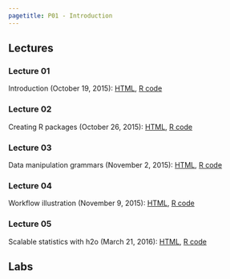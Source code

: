 ```yaml
---
pagetitle: P01 - Introduction
---
```


## Lectures

### Lecture 01

Introduction (October 19, 2015): [HTML](slides/01-introduction.html), [R code](slides/01-introduction.R)

### Lecture 02

Creating R packages (October 26, 2015): [HTML](slides/02-packages.html), [R code](slides/02-packages.R)

### Lecture 03

Data manipulation grammars (November 2, 2015): [HTML](slides/03-data.html), [R code](slides/03-data.R)

### Lecture 04

Workflow illustration (November 9, 2015): [HTML](slides/04-illustration.html), [R code](slides/04-illustration.R)

### Lecture 05

Scalable statistics with h2o (March 21, 2016): [HTML](slides/05-h2o.html), [R code](slides/05-h2o.R)

## Labs
